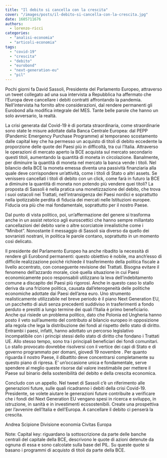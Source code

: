 ```yaml
---
title: "Il debito si cancella con la crescita"
cover: "/images/posts/il-debito-si-cancella-con-la-crescita.jpg"
date: 1605711676
authors:
  - lorenzo-ricci
categories: 
  - "analisi-economia"
  - "articoli-economia"
tags: 
  - "covid-19"
  - "crescita"
  - "debito"
  - "eurobond"
  - "next-generation-eu"
  - "pil"
---
```


Pochi giorni fa David Sassoli, Presidente del Parlamento Europeo, attraverso un tweet collegato ad una sua intervista a Repubblica ha affermato che l’Europa deve cancellare i debiti contratti affrontando la pandemia. Nell’intervista ha fornito altre considerazioni, dal rendere permanenti gli Eurobond alla modifica integrale del MES. Tante belle parole che hanno un solo avversario, la realtà.

La crisi generata dal Covid-19 è di portata straordinaria, come straordinarie sono state le misure adottate dalla Banca Centrale Europea: dal PEPP (Pandemic Emergency Purchase Programme) al temporaneo scostamento dalle capital key che ha permesso un acquisto di titoli di debito eccedente la proporzione delle quote dei Paesi più in difficoltà, tra cui l’Italia. Attraverso le operazioni di mercato aperto la BCE acquista sul mercato secondario questi titoli, aumentando la quantità di moneta in circolazione. Banalmente, per diminuire la quantità di moneta nel mercato la banca vende i titoli. Nel bilancio della BCE la moneta emessa diventa una passività finanziaria alla quale deve corrispondere un’attività, come i titoli di Stato o altri assets. Se venissero cancellati i titoli di debito con un click, come farà in futuro la BCE a diminuire la quantità di moneta non potendo più vendere quei titoli? La proposta di Sassoli è nella pratica una monetizzazione del debito, che trova i suoi ostacoli nei Trattati, nell’intransigenza dei Paesi nordici e soprattutto nella ipotizzabile perdita di fiducia dei mercati nelle Istituzioni europee. Fiducia ora più che mai fondamentale, soprattutto per il nostro Paese.

Dal punto di vista politico, poi, un’affermazione del genere si trasforma anche in un assist retorico agli euroscettici che hanno sempre millantato cancellazioni del debito varie o altre scorciatoie irrealistiche come i “Minibot”. Nonostante il messaggio di Sassoli sia diverso da quello dei sovranisti nostrani, in politica le parole contano, soprattutto in un momento così delicato.

Il presidente del Parlamento Europeo ha anche ribadito la necessità di rendere gli Eurobond permanenti: questo obiettivo è nobile, ma anch’esso di difficile realizzazione poiché richiede il trasferimento della politica fiscale a livello accentrato, con conseguente revisione dei Trattati. Bisogna evitare il fenomeno dell’azzardo morale, cioè quella situazione in cui Paesi economicamente poco responsabili utilizzano la leva dell’indebitamento comune a discapito dei Paesi più rigorosi. Anche in questo caso lo stallo deriva da una frizione politica, causata dall’eterogeneità delle politiche economiche adottate dai Paesi dell’area euro. Uno strumento realisticamente utilizzabile nel breve periodo è il piano Next Generation EU, un pacchetto di aiuti senza precedenti suddiviso in trasferimenti a fondo perduto e prestiti a lungo termine dei quali l’Italia è primo beneficiario. Anche qui risiede un problema politico, dato che Polonia ed Ungheria hanno posto il veto sull’aumento del contributo al bilancio europeo in opposizione alla regola che lega la distribuzione dei fondi al rispetto dello stato di diritto. Entrambi i paesi, infatti, hanno adottato un percorso legislativo incompatibile con i principi stessi dello stato di diritto che fondano i Trattati UE. Allo stesso tempo, sono tra i principali beneficiari dei fondi comunitari. Lo stallo provocato dovrebbe risolversi con il vertice dei capi di Stato e di governo programmato per domani, giovedì 19 novembre . Per quanto riguarda il nostro Paese, il dibattito deve concentrarsi completamente su questo piano di ripresa. E’ un’occasione unica e fondamentale, serve spendere al meglio queste risorse dal valore inestimabile per mettere il Paese sul binario della sostenibilità del debito e della crescita economica.

Concludo con un appello. Nel tweet di Sassoli c’è un riferimento alle generazioni future, sulle quali ricadranno i debiti della crisi Covid-19. Presidente, se volete aiutare le generazioni future contribuite a verificare che i fondi del Next Generation EU vengano spesi in ricerca e sviluppo, in istruzione, in sanità e in investimenti ecosostenibili. Create una prospettiva per l’avvenire dell’Italia e dell’Europa. A cancellare il debito ci penserà la crescita.

Andrea Scipione Divisione economia Civitas Europa

Note: Capital key: riguardano la sottoscrizione da parte delle banche centrali del capitale della BCE, descrivono le quote di azioni detenute da ognuna di essa e sono calcolate sulla base del PIL. Su queste quote si basano i programmi di acquisto di titoli da parte della BCE.
